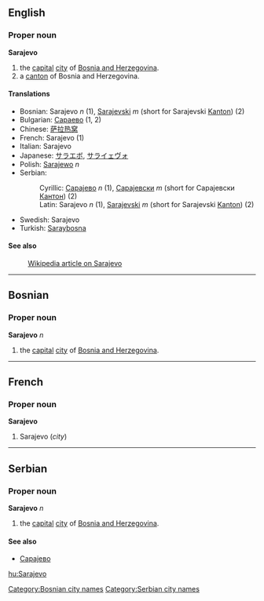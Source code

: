 ==English==

===Proper noun===
'''Sarajevo'''

# the [[capital]] [[city]] of [[Bosnia and Herzegovina]].
# a [[canton]] of Bosnia and Herzegovina.

====Translations====
*Bosnian: Sarajevo ''n'' (1), [[Sarajevski]] ''m'' (short for Sarajevski [[kanton|Kanton]]) (2)
*Bulgarian: [[Сараево]] (1, 2)
*Chinese: [[萨拉热窝]] 
*French: Sarajevo (1)
*Italian: Sarajevo
*Japanese: [[サラエボ]], [[サライェヴォ]]
*Polish: [[Sarajewo]] ''n''
*Serbian:
*:Cyrillic: [[Сарајево]] ''n'' (1), [[Сарајевски]] ''m'' (short for Сарајевски [[кантон|Кантон]]) (2)
*:Latin: Sarajevo ''n'' (1), [[Sarajevski]] ''m'' (short for Sarajevski [[kanton|Kanton]]) (2)
*Swedish: Sarajevo
*Turkish: [[Saraybosna]]

====See also====
:[[w:Sarajevo|Wikipedia article on Sarajevo]]

----

==Bosnian==
===Proper noun===
'''Sarajevo''' ''n''
# the [[capital]] [[city]] of [[Bosnia and Herzegovina]].
[[Category:Bosnian city names]]

----

==French==
===Proper noun===
'''Sarajevo'''

#Sarajevo (''city'')

----

==Serbian==
===Proper noun===
'''Sarajevo''' ''n''
# the [[capital]] [[city]] of [[Bosnia and Herzegovina]].
====See also====
*[[Сарајево]]
[[Category:Serbian city names]]

[[hu:Sarajevo]]